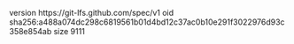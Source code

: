 version https://git-lfs.github.com/spec/v1
oid sha256:a488a074dc298c6819561b01d4bd12c37ac0b10e291f3022976d93c358e854ab
size 9111
